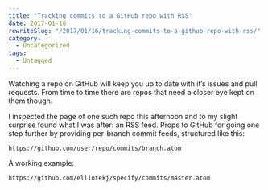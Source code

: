 ```yaml
---
title: "Tracking commits to a GitHub repo with RSS"
date: 2017-01-16
rewriteSlug: "/2017/01/16/tracking-commits-to-a-github-repo-with-rss/"
category:
  - Uncategorized
tags:
  - Untagged
---
```


Watching a repo on GitHub will keep you up to date with it’s issues and pull requests. From time to time there are repos that need a closer eye kept on them though.

I inspected the page of one such repo this afternoon and to my slight surprise found what I was after: an RSS feed. Props to GitHub for going one step further by providing per-branch commit feeds, structured like this:

```
https://github.com/user/repo/commits/branch.atom
```

A working example:

```
https://github.com/elliotekj/specify/commits/master.atom
```
  